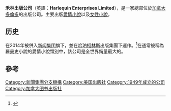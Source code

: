 {{expand|time=2016-05-24T04:17:24+00:00}}
{{Infobox publisher
| name        = 禾林出版公司<br />Harlequin Enterprises
| image        = [[File:Harlequin_Enterprises_logo.png|220px]]
| parent       = [[哈珀柯林斯|哈珀柯林斯]]
| status       = 
| founded      = {{start date and age|1949}}
| founder      = 
| successor    = 
| country      = [[加拿大|加拿大]]
| headquarters = [[多倫多|多倫多]]
| distribution = 
| keypeople    = 
| publications = 書籍
| topics       = 
| genre        = 愛情小說
| imprints     = 
| revenue      = 
| owner         = [[新闻集团|新闻集团]]
| numemployees = 
| nasdaq       = 
| url          = {{URL|http://www.Harlequin.com}}
}}

'''禾林出版公司'''（英語：'''Harlequin Enterprises Limited'''），是一家總部位於[[加拿大|加拿大]][[多倫多|多倫多]]的出版公司。主要出版[[愛情小說|愛情小說]]以及[[女性小說|女性小說]]。

==历史==
在2014年被併入[[新闻集团|新闻集团]]旗下，並在[[哈珀柯林斯|哈珀柯林斯]]出版集團下運作。<ref>{{Cite web|url=http://dailynews.sina.com/gb/tw/twfinance/cna/20140502/07395686665.html|title=新闻集团砸钱 买禾林出版公司_台湾频道_新浪网-北美|accessdate=2016-05-23|work=dailynews.sina.com}}</ref>在通常被稱為羅曼史小說的愛情小說類別中，該公司是全世界銷量最大的。

== 參考 ==
<references />

{{六大出版商}}
{{Authority control}}
[[Category:新聞集團分支機構|Category:新聞集團分支機構]]
[[Category:美国出版社|Category:美国出版社]]
[[Category:1949年成立的公司|Category:1949年成立的公司]]
[[Category:加拿大图书出版社|Category:加拿大图书出版社]]